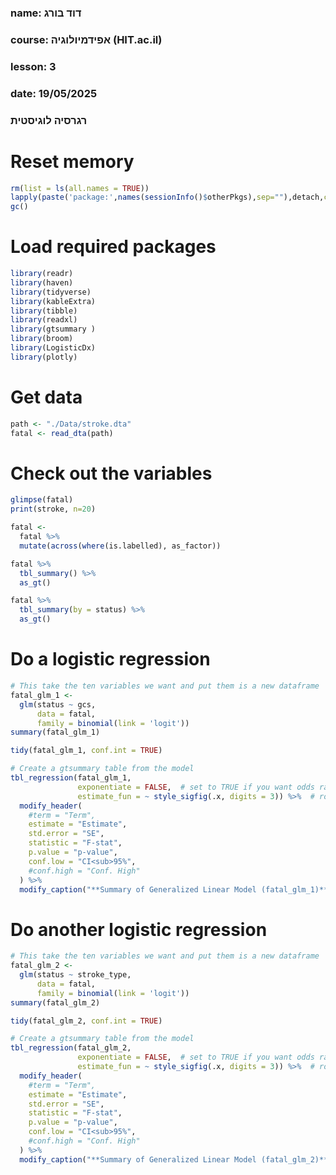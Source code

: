 ###
### name: דוד בורג
### course: אפידמיולוגיה (HIT.ac.il)
### lesson: 3
### date: 19/05/2025
###  
###  רגרסיה לוגיסטית
###

# Reset memory
```{r setup-packages, include false}
rm(list = ls(all.names = TRUE))
lapply(paste('package:',names(sessionInfo()$otherPkgs),sep=""),detach,character.only=TRUE,unload=TRUE,force=TRUE)
gc()
```

# Load required packages
```{r setup-packages, include false}
library(readr)
library(haven)
library(tidyverse)
library(kableExtra)
library(tibble)
library(readxl)
library(gtsummary )
library(broom)
library(LogisticDx)
library(plotly)
```

# Get data
```{r load data, include false}
path <- "./Data/stroke.dta"
fatal <- read_dta(path)
```

# Check out the variables
```{r load data, include false}
glimpse(fatal)
print(stroke, n=20)

fatal <- 
  fatal %>%
  mutate(across(where(is.labelled), as_factor))

fatal %>%
  tbl_summary() %>%
  as_gt()

fatal %>%
  tbl_summary(by = status) %>%
  as_gt()  
```

# Do a logistic regression
```{r sort_data, include false}
# This take the ten variables we want and put them is a new dataframe
fatal_glm_1 <- 
  glm(status ~ gcs, 
      data = fatal, 
      family = binomial(link = 'logit'))
summary(fatal_glm_1)

tidy(fatal_glm_1, conf.int = TRUE)

# Create a gtsummary table from the model
tbl_regression(fatal_glm_1, 
               exponentiate = FALSE,  # set to TRUE if you want odds ratios for logistic regression
               estimate_fun = ~ style_sigfig(.x, digits = 3)) %>%  # round to 3 significant digits
  modify_header(
    #term = "Term",
    estimate = "Estimate",
    std.error = "SE",
    statistic = "F-stat",
    p.value = "p-value",
    conf.low = "CI<sub>95%",
    #conf.high = "Conf. High"
  ) %>%
  modify_caption("**Summary of Generalized Linear Model (fatal_glm_1)**")

```


# Do another logistic regression
```{r sort_data, include false}
# This take the ten variables we want and put them is a new dataframe
fatal_glm_2 <- 
  glm(status ~ stroke_type, 
      data = fatal, 
      family = binomial(link = 'logit'))
summary(fatal_glm_2)

tidy(fatal_glm_2, conf.int = TRUE)

# Create a gtsummary table from the model
tbl_regression(fatal_glm_2, 
               exponentiate = FALSE,  # set to TRUE if you want odds ratios for logistic regression
               estimate_fun = ~ style_sigfig(.x, digits = 3)) %>%  # round to 3 significant digits
  modify_header(
    #term = "Term",
    estimate = "Estimate",
    std.error = "SE",
    statistic = "F-stat",
    p.value = "p-value",
    conf.low = "CI<sub>95%",
    #conf.high = "Conf. High"
  ) %>%
  modify_caption("**Summary of Generalized Linear Model (fatal_glm_2)**")

```